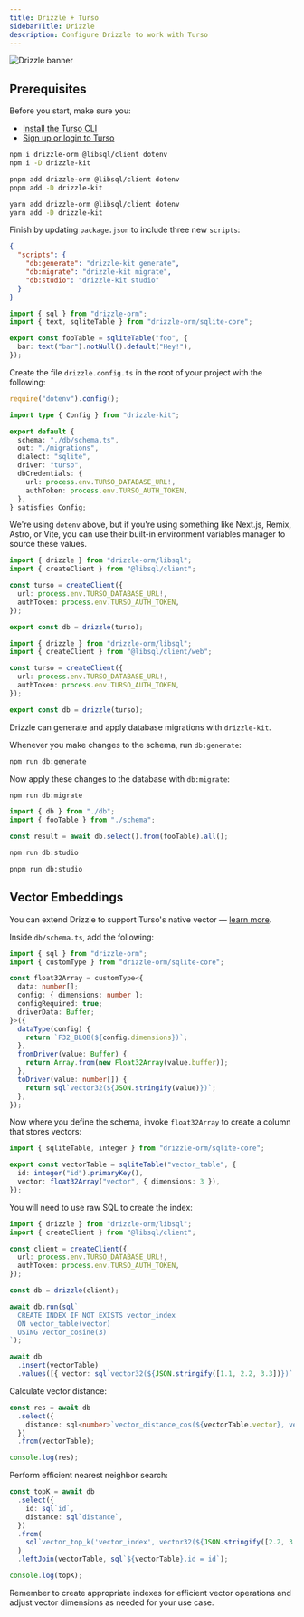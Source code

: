 ```yaml
---
title: Drizzle + Turso
sidebarTitle: Drizzle
description: Configure Drizzle to work with Turso
---
```


![Drizzle banner](/images/guides/drizzle-banner.png)

## Prerequisites

Before you start, make sure you:

- [Install the Turso CLI](/cli/installation)
- [Sign up or login to Turso](/cli/authentication#signup)

<Steps>

<Step title="Install Drizzle and the libSQL SDK">

<CodeGroup>

```bash npm
npm i drizzle-orm @libsql/client dotenv
npm i -D drizzle-kit
```

```bash pnpm
pnpm add drizzle-orm @libsql/client dotenv
pnpm add -D drizzle-kit
```

```bash yarn
yarn add drizzle-orm @libsql/client dotenv
yarn add -D drizzle-kit
```

</CodeGroup>

Finish by updating `package.json` to include three new `scripts`:

```json
{
  "scripts": {
    "db:generate": "drizzle-kit generate",
    "db:migrate": "drizzle-kit migrate",
    "db:studio": "drizzle-kit studio"
  }
}
```

</Step>

<Step title="Retrieve database credentials">

<Snippet file="retrieve-database-credentials.mdx" />

</Step>

<Step title="Create a Drizzle schema">

```ts db/schema.ts
import { sql } from "drizzle-orm";
import { text, sqliteTable } from "drizzle-orm/sqlite-core";

export const fooTable = sqliteTable("foo", {
  bar: text("bar").notNull().default("Hey!"),
});
```

</Step>

<Step title="Configure Drizzle Kit">

Create the file `drizzle.config.ts` in the root of your project with the following:

```ts drizzle.config.ts
require("dotenv").config();

import type { Config } from "drizzle-kit";

export default {
  schema: "./db/schema.ts",
  out: "./migrations",
  dialect: "sqlite",
  driver: "turso",
  dbCredentials: {
    url: process.env.TURSO_DATABASE_URL!,
    authToken: process.env.TURSO_AUTH_TOKEN,
  },
} satisfies Config;
```

<Note>

We're using `dotenv` above, but if you're using something like Next.js, Remix, Astro, or Vite, you can use their built-in environment variables manager to source these values.

</Note>

</Step>

<Step title="Connect Drizzle with libSQL">

<CodeGroup>

```ts Node.js / Serverless
import { drizzle } from "drizzle-orm/libsql";
import { createClient } from "@libsql/client";

const turso = createClient({
  url: process.env.TURSO_DATABASE_URL!,
  authToken: process.env.TURSO_AUTH_TOKEN,
});

export const db = drizzle(turso);
```

```ts Edge Runtimes
import { drizzle } from "drizzle-orm/libsql";
import { createClient } from "@libsql/client/web";

const turso = createClient({
  url: process.env.TURSO_DATABASE_URL!,
  authToken: process.env.TURSO_AUTH_TOKEN,
});

export const db = drizzle(turso);
```

</CodeGroup>

</Step>

<Step title="Database migrations">

Drizzle can generate and apply database migrations with `drizzle-kit`.

Whenever you make changes to the schema, run `db:generate`:

```bash
npm run db:generate
```

Now apply these changes to the database with `db:migrate`:

```bash
npm run db:migrate
```

</Step>

<Step title="Query">

```ts
import { db } from "./db";
import { fooTable } from "./schema";

const result = await db.select().from(fooTable).all();
```

</Step>

<Step title="Connect Drizzle Studio">

<CodeGroup>

```bash npm
npm run db:studio
```

```bash pnpm
pnpm run db:studio
```

</CodeGroup>

</Step>

</Steps>

## Vector Embeddings

You can extend Drizzle to support Turso's native vector &mdash; [learn more](/features/ai-and-embeddings).

<Steps>

<Step title="Define custom vector type">

Inside `db/schema.ts`, add the following:

```typescript
import { sql } from "drizzle-orm";
import { customType } from "drizzle-orm/sqlite-core";

const float32Array = customType<{
  data: number[];
  config: { dimensions: number };
  configRequired: true;
  driverData: Buffer;
}>({
  dataType(config) {
    return `F32_BLOB(${config.dimensions})`;
  },
  fromDriver(value: Buffer) {
    return Array.from(new Float32Array(value.buffer));
  },
  toDriver(value: number[]) {
    return sql`vector32(${JSON.stringify(value)})`;
  },
});
```

</Step>

<Step title="Create a table with a vector column">

Now where you define the schema, invoke `float32Array` to create a column that stores vectors:

```typescript
import { sqliteTable, integer } from "drizzle-orm/sqlite-core";

export const vectorTable = sqliteTable("vector_table", {
  id: integer("id").primaryKey(),
  vector: float32Array("vector", { dimensions: 3 }),
});
```

</Step>

<Step title="Create a vector index">

You will need to use raw SQL to create the index:

```typescript
import { drizzle } from "drizzle-orm/libsql";
import { createClient } from "@libsql/client";

const client = createClient({
  url: process.env.TURSO_DATABASE_URL!,
  authToken: process.env.TURSO_AUTH_TOKEN,
});

const db = drizzle(client);

await db.run(sql`
  CREATE INDEX IF NOT EXISTS vector_index
  ON vector_table(vector)
  USING vector_cosine(3)
`);
```

</Step>

<Step title="Insert vector data">

```typescript
await db
  .insert(vectorTable)
  .values([{ vector: sql`vector32(${JSON.stringify([1.1, 2.2, 3.3])})` }]);
```

</Step>

<Step title="Query vector data">

Calculate vector distance:

```typescript
const res = await db
  .select({
    distance: sql<number>`vector_distance_cos(${vectorTable.vector}, vector32(${JSON.stringify([2.2, 3.3, 4.4])}))`,
  })
  .from(vectorTable);

console.log(res);
```

Perform efficient nearest neighbor search:

```typescript
const topK = await db
  .select({
    id: sql`id`,
    distance: sql`distance`,
  })
  .from(
    sql`vector_top_k('vector_index', vector32(${JSON.stringify([2.2, 3.3, 4.4])}), 5)`,
  )
  .leftJoin(vectorTable, sql`${vectorTable}.id = id`);

console.log(topK);
```

</Step>

</Steps>

Remember to create appropriate indexes for efficient vector operations and adjust vector dimensions as needed for your use case.
